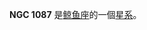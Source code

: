 {{NGCInfoBox|NGCID=NGC 1087|發現者=弗里德里希·威廉·赫歇爾|發現日期=1785年10月9日|其他編號=UGC 2245,MCG 0-8-9,ZWG 389.10|曆元=J2000.0|赤經=46分25.2秒
|赤緯=0°29'57"|星座=鲸鱼座|星體=星系|星等=10.8|表面亮度=13|藍等=11.5}}

'''NGC 1087''' 是[[鲸鱼座|鲸鱼座]]的一個[[星系|星系]]。

{{NGCReference|1087}}
{{Catalogs|NGC=1087}}

{{Galaxy-stub}}